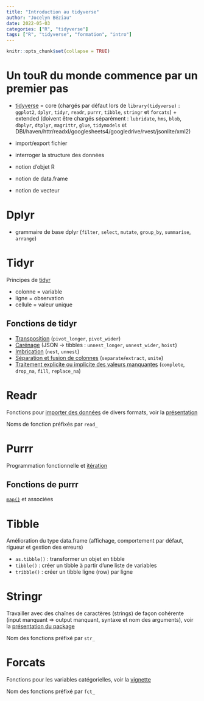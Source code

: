 ```yaml
---
title: "Introduction au tidyverse"
author: "Jocelyn Béziau"
date: 2022-05-03
categories: ["R", "tidyverse"]
tags: ["R", "tidyverse", "formation", "intro"]
---
```

    
```r
knitr::opts_chunk$set(collapse = TRUE)
```
    
# Un touR du monde commence par un premier pas

* [tidyverse](https://www.tidyverse.org/packages/) = core (chargés par défaut lors de `library(tidyverse)` : `ggplot2`, `dplyr`, `tidyr`, `readr`, `purrr`, `tibble`, `stringr` et `forcats`) + extended (doivent être chargés séparément : `lubridate`, `hms`, `blob`, `dbplyr`, `dtplyr`, `magrittr`, `glue`, `tidymodels` et DBI/haven/httr/readxl/googlesheets4/googledrive/rvest/jsonlite/xml2)

* import/export fichier
* interroger la structure des données
* notion d'objet R
* notion de data.frame
* notion de vecteur

# Dplyr
* grammaire de base dplyr (`filter`, `select`, `mutate`, `group_by`, `summarise`, `arrange`)

# Tidyr
Principes de [tidyr](https://tidyr.tidyverse.org/)

* colonne = variable
* ligne = observation
* cellule = valeur unique

## Fonctions de tidyr
* [Transposition](https://tidyr.tidyverse.org/articles/pivot.html) (`pivot_longer`, `pivot_wider`)
* [Carénage](https://tidyr.tidyverse.org/articles/rectangle.html) (JSON -> tibbles : `unnest_longer`, `unnest_wider`, `hoist`)
* [Imbrication](https://tidyr.tidyverse.org/articles/nest.html) (`nest`, `unnest`)
* [Séparation et fusion de colonnes]() (`separate`/`extract`, `unite`)
* [Traitement explicite ou implicite des valeurs manquantes]() (`complete`, `drop_na`, `fill`, `replace_na`)

# Readr

Fonctions pour [importer des données](https://r4ds.had.co.nz/data-import.html) de divers formats, voir la [présentation](https://readr.tidyverse.org/)

Noms de fonction préfixés par `read_`

# Purrr
Programmation fonctionnelle et [itération](https://r4ds.had.co.nz/iteration.html) 

## Fonctions de purrr
[`map()`](https://purrr.tidyverse.org/reference/map.html) et associées

# Tibble

Amélioration du type data.frame (affichage, comportement par défaut, rigueur et gestion des erreurs)

* `as.tibble()` : transformer un objet en tibble
* `tibble()` : créer un tibble à partir d'une liste de variables
* `tribble()` : créer un tibble ligne (row) par ligne

# Stringr

Travailler avec des chaînes de caractères (strings) de façon cohérente (input manquant => output manquant, syntaxe et nom des arguments), voir la [présentation du package](https://stringr.tidyverse.org/)

Nom des fonctions préfixé par `str_`

# Forcats

Fonctions pour les variables catégorielles, voir la [vignette](https://forcats.tidyverse.org/articles/forcats.html)

Nom des fonctions préfixé par `fct_`
